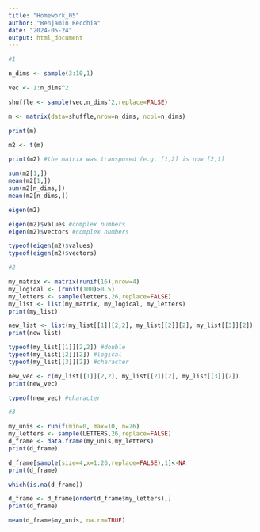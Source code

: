 ```yaml
---
title: "Homework_05"
author: "Benjamin Recchia"
date: "2024-05-24"
output: html_document
---
```


```r
#1

n_dims <- sample(3:10,1)

vec <- 1:n_dims^2

shuffle <- sample(vec,n_dims^2,replace=FALSE)

m <- matrix(data=shuffle,nrow=n_dims, ncol=n_dims)

print(m)

m2 <- t(m)

print(m2) #the matrix was transposed (e.g. [1,2] is now [2,1]

sum(m2[1,])
mean(m2[1,])
sum(m2[n_dims,])
mean(m2[n_dims,])

eigen(m2)

eigen(m2)$values #complex numbers
eigen(m2)$vectors #complex numbers

typeof(eigen(m2)$values)
typeof(eigen(m2)$vectors)

#2

my_matrix <- matrix(runif(16),nrow=4)
my_logical <- (runif(100)>0.5)
my_letters <- sample(letters,26,replace=FALSE)
my_list <- list(my_matrix, my_logical, my_letters)
print(my_list)

new_list <- list(my_list[[1]][2,2], my_list[[2]][2], my_list[[3]][2])
print(new_list)

typeof(my_list[[1]][2,2]) #double
typeof(my_list[[2]][2]) #logical
typeof(my_list[[3]][2]) #character

new_vec <- c(my_list[[1]][2,2], my_list[[2]][2], my_list[[3]][2])
print(new_vec)

typeof(new_vec) #character

#3

my_unis <- runif(min=0, max=10, n=26)
my_letters <- sample(LETTERS,26,replace=FALSE)
d_frame <- data.frame(my_unis,my_letters)
print(d_frame)

d_frame[sample(size=4,x=1:26,replace=FALSE),1]<-NA
print(d_frame)

which(is.na(d_frame))

d_frame <- d_frame[order(d_frame$my_letters),]
print(d_frame)

mean(d_frame$my_unis, na.rm=TRUE)

```
